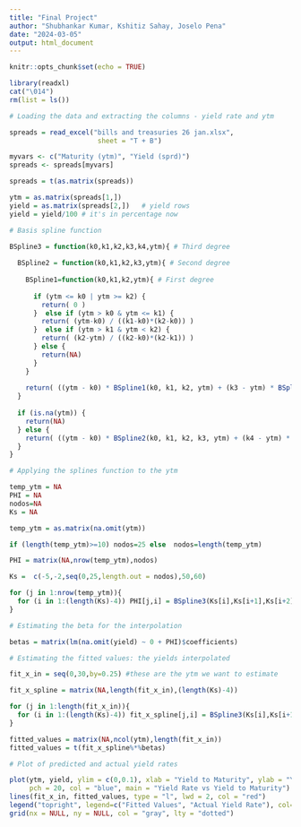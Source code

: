 ---
title: "Final Project"
author: "Shubhankar Kumar, Kshitiz Sahay, Joselo Pena"
date: "2024-03-05"
output: html_document
---

```{r setup, include=FALSE}
knitr::opts_chunk$set(echo = TRUE)
```

```{r}
library(readxl)
cat("\014")
rm(list = ls())
```

```{r}
# Loading the data and extracting the columns - yield rate and ytm

spreads = read_excel("bills and treasuries 26 jan.xlsx", 
                      sheet = "T + B")

myvars <- c("Maturity (ytm)", "Yield (sprd)")
spreads <- spreads[myvars]

spreads = t(as.matrix(spreads))

ytm = as.matrix(spreads[1,])
yield = as.matrix(spreads[2,])   # yield rows
yield = yield/100 # it's in percentage now
```

```{r}
# Basis spline function

BSpline3 = function(k0,k1,k2,k3,k4,ytm){ # Third degree
  
  BSpline2 = function(k0,k1,k2,k3,ytm){ # Second degree
    
    BSpline1=function(k0,k1,k2,ytm){ # First degree
      
      if (ytm <= k0 | ytm >= k2) { 
        return( 0 )
      }  else if (ytm > k0 & ytm <= k1) {
        return( (ytm-k0) / ((k1-k0)*(k2-k0)) )
      }  else if (ytm > k1 & ytm < k2) {
        return( (k2-ytm) / ((k2-k0)*(k2-k1)) )
      } else { 
        return(NA) 
      }
    }
    
    return( ((ytm - k0) * BSpline1(k0, k1, k2, ytm) + (k3 - ytm) * BSpline1(k1, k2, k3, ytm)) /(k3-k0) )
  }
  
  if (is.na(ytm)) { 
    return(NA)    
  } else { 
    return( ((ytm - k0) * BSpline2(k0, k1, k2, k3, ytm) + (k4 - ytm) * BSpline2(k1, k2, k3, k4, ytm)) / (k4 - k0) ) 
  }
}
```

```{r}
# Applying the splines function to the ytm

temp_ytm = NA
PHI = NA
nodos=NA
Ks = NA

temp_ytm = as.matrix(na.omit(ytm))

if (length(temp_ytm)>=10) nodos=25 else  nodos=length(temp_ytm) 

PHI = matrix(NA,nrow(temp_ytm),nodos)

Ks =  c(-5,-2,seq(0,25,length.out = nodos),50,60) 

for (j in 1:nrow(temp_ytm)){
  for (i in 1:(length(Ks)-4)) PHI[j,i] = BSpline3(Ks[i],Ks[i+1],Ks[i+2],Ks[i+3],Ks[i+4],temp_ytm[j])
}
```

```{r}
# Estimating the beta for the interpolation

betas = matrix(lm(na.omit(yield) ~ 0 + PHI)$coefficients)
```

```{r}
# Estimating the fitted values: the yields interpolated

fit_x_in = seq(0,30,by=0.25) #these are the ytm we want to estimate

fit_x_spline = matrix(NA,length(fit_x_in),(length(Ks)-4))

for (j in 1:length(fit_x_in)){
  for (i in 1:(length(Ks)-4)) fit_x_spline[j,i] = BSpline3(Ks[i],Ks[i+1],Ks[i+2],Ks[i+3],Ks[i+4],fit_x_in[j])
}

fitted_values = matrix(NA,ncol(ytm),length(fit_x_in))
fitted_values = t(fit_x_spline%*%betas)
```

```{r}
# Plot of predicted and actual yield rates

plot(ytm, yield, ylim = c(0,0.1), xlab = "Yield to Maturity", ylab = "Yield Rate",
     pch = 20, col = "blue", main = "Yield Rate vs Yield to Maturity")
lines(fit_x_in, fitted_values, type = "l", lwd = 2, col = "red")
legend("topright", legend=c("Fitted Values", "Actual Yield Rate"), col=c("red", "blue"), lty=1:1, cex=0.8)
grid(nx = NULL, ny = NULL, col = "gray", lty = "dotted")
```